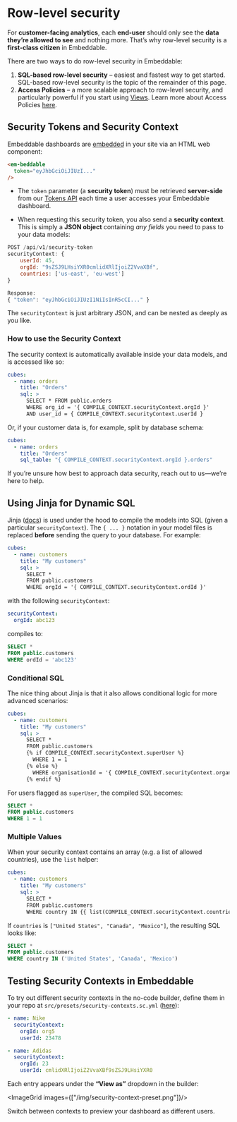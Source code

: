 # Row-level security

For **customer-facing analytics**, each **end-user** should only see the **data they’re allowed to see** and nothing more. That’s why row-level security is a **first-class citizen** in Embeddable.

There are two ways to do row-level security in Embeddable:

1. **SQL-based row-level security** – easiest and fastest way to get started. SQL-based row-level security is the topic of the remainder of this page.
2. **Access Policies** – a more scalable approach to row-level security, and particularly powerful if you start using [Views](/data-modeling/views). Learn more about Access Policies [here](/data-modeling/access-policies).

## Security Tokens and Security Context

Embeddable dashboards are [embedded](/deployment/embedding) in your site via an HTML web component:

```html
<em-beddable 
  token="eyJhbGciOiJIUzI..."
/>
```

- The `token` parameter (a **security token**) must be retrieved **server-side** from our [Tokens API](/deployment/tokens-api) each time a user accesses your Embeddable dashboard.

- When requesting this security token, you also send a **security context**. This is simply a **JSON object** containing *any fields* you need to pass to your data models:

```javascript
POST /api/v1/security-token
securityContext: { 
    userId: 45, 
    orgId: "9sZSJ9LHsiYXR0cmlidXRlIjoiZ2VvaXBf",
    countries: ['us-east', 'eu-west']
}

Response:
{ "token": "eyJhbGciOiJIUzI1NiIsInR5cCI..." }
```

The `securityContext` is just arbitrary JSON, and can be nested as deeply as you like.

### How to use the Security Context

The security context is automatically available inside your data models, and is accessed like so:

```yaml
cubes:
  - name: orders
    title: "Orders"
    sql: >
      SELECT * FROM public.orders
      WHERE org_id = '{ COMPILE_CONTEXT.securityContext.orgId }'
      AND user_id = { COMPILE_CONTEXT.securityContext.userId }
```

Or, if your customer data is, for example, split by database schema:

```yaml
cubes:
  - name: orders
    title: "Orders"
    sql_table: "{ COMPILE_CONTEXT.securityContext.orgId }.orders"
```

If you’re unsure how best to approach data security, reach out to us—we’re here to help.

## Using Jinja for Dynamic SQL

Jinja ([docs](https://jinja.palletsprojects.com/en/3.1.x/templates/)) is used under the hood to compile the models into SQL (given a particular `securityContext`). The `{ ... }` notation in your model files is replaced **before** sending the query to your database. For example:

```yaml
cubes:
  - name: customers
    title: "My customers"
    sql: >
      SELECT * 
      FROM public.customers 
      WHERE orgId = '{ COMPILE_CONTEXT.securityContext.ordId }'
```
with the following `securityContext`:
```yaml
securityContext:
  orgId: abc123
```

compiles to:

```sql
SELECT *
FROM public.customers
WHERE ordId = 'abc123'
```

### Conditional SQL

The nice thing about Jinja is that it also allows conditional logic for more advanced scenarios:

```yaml
cubes:
  - name: customers
    title: "My customers"
    sql: >
      SELECT * 
      FROM public.customers
      {% if COMPILE_CONTEXT.securityContext.superUser %}
        WHERE 1 = 1
      {% else %}
        WHERE organisationId = '{ COMPILE_CONTEXT.securityContext.organisationId }'
      {% endif %}
```

For users flagged as `superUser`, the compiled SQL becomes:

```sql
SELECT *
FROM public.customers
WHERE 1 = 1
```

### Multiple Values

When your security context contains an array (e.g. a list of allowed countries), use the `list` helper:

```yaml
cubes:
  - name: customers
    title: "My customers"
    sql: >
      SELECT *
      FROM public.customers
      WHERE country IN {{ list(COMPILE_CONTEXT.securityContext.countries) }}
```

If `countries` is `["United States", "Canada", "Mexico"]`, the resulting SQL looks like:

```sql
SELECT *
FROM public.customers
WHERE country IN ('United States', 'Canada', 'Mexico')
```

## Testing Security Contexts in Embeddable

To try out different security contexts in the no-code builder, define them in your repo at `src/presets/security-contexts.sc.yml` ([here](https://github.com/embeddable-hq/embeddable-boilerplate/blob/main/src/embeddable.com/presets/security-contexts.sc.yml)):

```yaml
- name: Nike
  securityContext:
    orgId: org5
    userId: 23478

- name: Adidas
  securityContext:
    orgId: 23
    userId: cmlidXRlIjoiZ2VvaXBf9sZSJ9LHsiYXR0
```

Each entry appears under the **“View as”** dropdown in the builder:

<ImageGrid images={["/img/security-context-preset.png"]}/>

Switch between contexts to preview your dashboard as different users.
